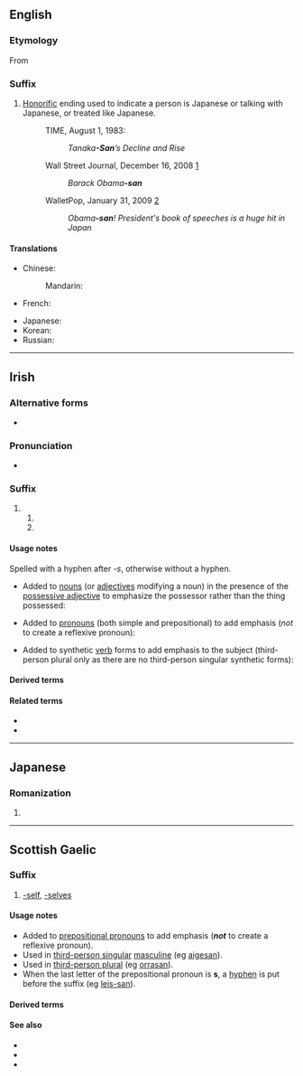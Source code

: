{{also|Appendix:Variations of "san"}}
==English==

===Etymology===
From {{etyl|ja|en}} {{m|ja|さん||tr=san}}

===Suffix===
{{en-suffix}}

# [[honorific|Honorific]] ending used to indicate a person is Japanese or talking with Japanese, or treated like Japanese.
#: TIME, August 1, 1983:
#:: ''Tanaka'''-San'''’s Decline and Rise''
#: Wall Street Journal, December 16, 2008 [http://online.wsj.com/article/SB122938932478509075.html]
#:: ''Barack Obama'''-san'''''
#: WalletPop, January 31, 2009 [http://www.walletpop.com/blog/2009/01/31/obama-san-presidents-book-of-speeches-is-a-huge-hit-in-japan/]
#:: ''Obama'''-san'''! President's book of speeches is a huge hit in Japan''

====Translations====
{{trans-top|Japanese honorific ending}}
* Chinese:
*: Mandarin: {{t+|cmn|桑|tr=-sāng|sc=Hani}}
* French: {{t+|fr|-san}}
{{trans-mid}}
* Japanese: {{t+|ja|さん|tr=-san}}
* Korean: {{t+|ko|상|sc=Hang}}
* Russian: {{t|ru|-сан}}
{{trans-bottom}}

----

==Irish==

===Alternative forms===
* {{l|ga|-sean}} {{qualifier|used after palatalized consonants and front vowels}}

===Pronunciation===
* {{IPA|/sˠənˠ/|lang=ga}}

===Suffix===
{{ga-suffix|e}}

# {{non-gloss definition|emphatic suffix of the following persons; used after velarized consonants and back vowels}}
## {{n-g|third-person singular masculine}}
## {{n-g|third-person plural}}

====Usage notes====
Spelled with a hyphen after ''-s'', otherwise without a hyphen.
* Added to [[noun]]s (or [[adjective]]s modifying a noun) in the presence of the [[possessive adjective]] to emphasize the possessor rather than the thing possessed:
*: {{uxi|ga|a mhadra'''san'''|''his'' dog}}
*: {{uxi|ga|a gcarr dearg'''san'''|''their'' red car}}
* Added to [[pronoun]]s (both simple and prepositional) to add emphasis (''not'' to create a reflexive pronoun):
*: {{uxi|ga|as'''-san'''|out of ''him''|inline=1}}
*: {{uxi|ga|siad'''san''', iad'''san'''|''they'', ''them''}}
* Added to synthetic [[verb]] forms to add emphasis to the subject (third-person plural only as there are no third-person singular synthetic forms):
*: {{uxi|ga|chualadar'''san'''|''they'' heard}}

====Derived terms====
{{suffixsee|ga}}

====Related terms====
* {{l|ga|-ne}}
* {{l|ga|-sa}}

----

==Japanese==

===Romanization===
{{ja-romaji}}

# {{ja-romanization of|さん}}

----

==Scottish Gaelic==

===Suffix===
{{head|gd|suffix}}

# [[-self]], [[-selves]] {{qualifier|emphatic}}

====Usage notes====
* Added to [[prepositional pronoun]]s to add emphasis ('''''not''''' to create a reflexive pronoun).
* Used in [[third-person singular]] [[masculine]] (eg [[aigesan]]).
* Used in [[third-person plural]] (eg [[orrasan]]).
* When the last letter of the prepositional pronoun is '''s''', a [[hyphen]] is put before the suffix (eg [[leis-san]]).

====Derived terms====
{{suffixsee|gd}}

====See also====
* {{l|gd|-e}}
* {{l|gd|-sa}}
* {{l|gd|-se}}